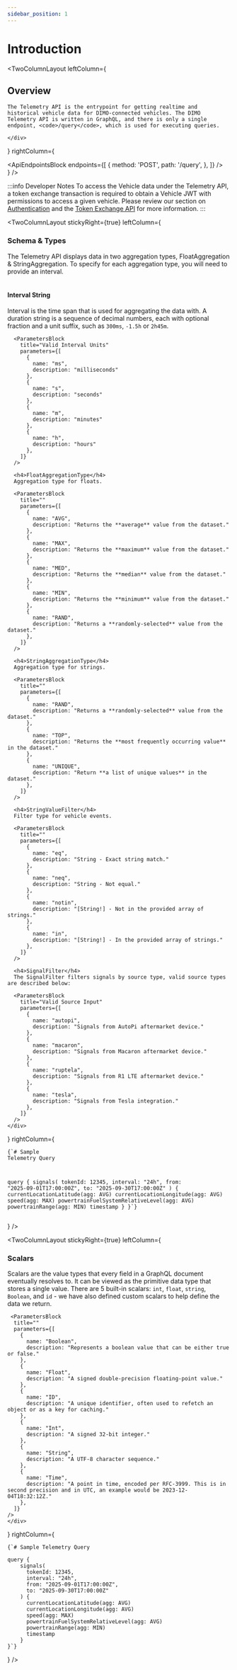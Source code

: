 ```yaml
---
sidebar_position: 1
---
```



# Introduction

<TwoColumnLayout
  leftColumn={
    <div>
      <h2>Overview</h2>

    The Telemetry API is the entrypoint for getting realtime and historical vehicle data for DIMO-connected vehicles. The DIMO Telemetry API is written in GraphQL, and there is only a single endpoint, <code>/query</code>, which is used for executing queries.

    </div>
  }
  rightColumn={
    <div>
      <BaseUrlBlock url="https://telemetry-api.dimo.zone"/>
      <ApiEndpointsBlock
        endpoints={[
          {
            method: 'POST',
            path: '/query',
          },
        ]}
      />
    </div>
  }
/>

:::info Developer Notes
To access the Vehicle data under the Telemetry API, a token exchange transaction
is required to obtain a Vehicle JWT with permissions to access a given vehicle.
Please review our section on [Authentication](/docs/getting-started/authentication) and the [Token Exchange API](/docs/api-references/token-exchange-api) for more information.
:::

<TwoColumnLayout
  stickyRight={true}
  leftColumn={
    <div>
      <h3>Schema & Types</h3>
      The Telemetry API displays data in two aggregation types, FloatAggregation & StringAggregation. To specify for each aggregation type, you will need to provide an interval.<br/><br/>
      <h4>Interval String</h4>
      Interval is the time span that is used for aggregating the data with. A
      duration string is a sequence of decimal numbers, each with optional
      fraction and a unit suffix, such as <code>300ms</code>, <code>-1.5h</code>
      or <code>2h45m</code>.


      <ParametersBlock
        title="Valid Interval Units"
        parameters={[
          {
            name: "ms",
            description: "milliseconds"
          },
          {
            name: "s",
            description: "seconds"
          },
          {
            name: "m",
            description: "minutes"
          },
          {
            name: "h",
            description: "hours"
          },
        ]}
      />

      <h4>FloatAggregationType</h4>
      Aggregation type for floats.

      <ParametersBlock
        title=""
        parameters={[
          {
            name: "AVG",
            description: "Returns the **average** value from the dataset."
          },
          {
            name: "MAX",
            description: "Returns the **maximum** value from the dataset."
          },
          {
            name: "MED",
            description: "Returns the **median** value from the dataset."
          },
          {
            name: "MIN",
            description: "Returns the **minimum** value from the dataset."
          },
          {
            name: "RAND",
            description: "Returns a **randomly-selected** value from the dataset."
          },
        ]}
      />

      <h4>StringAggregationType</h4>
      Aggregation type for strings.

      <ParametersBlock
        title=""
        parameters={[
          {
            name: "RAND",
            description: "Returns a **randomly-selected** value from the dataset."
          },
          {
            name: "TOP",
            description: "Returns the **most frequently occurring value** in the dataset."
          },
          {
            name: "UNIQUE",
            description: "Return **a list of unique values** in the dataset."
          },
        ]}
      />

      <h4>StringValueFilter</h4>
      Filter type for vehicle events.

      <ParametersBlock
        title=""
        parameters={[
          {
            name: "eq",
            description: "String - Exact string match."
          },
          {
            name: "neq",
            description: "String - Not equal."
          },
          {
            name: "notin",
            description: "[String!] - Not in the provided array of strings."
          },
          {
            name: "in",
            description: "[String!] - In the provided array of strings."
          },
        ]}
      />

      <h4>SignalFilter</h4>
      The SignalFilter filters signals by source type, valid source types are described below:

      <ParametersBlock
        title="Valid Source Input"
        parameters={[
          {
            name: "autopi",
            description: "Signals from AutoPi aftermarket device."
          },
          {
            name: "macaron",
            description: "Signals from Macaron aftermarket device."
          },
          {
            name: "ruptela",
            description: "Signals from R1 LTE aftermarket device."
          },
          {
            name: "tesla",
            description: "Signals from Tesla integration."
          },
        ]}
      />
    </div>
  }
  rightColumn={
    <pre><code className="language-graphql">{`# Sample Telemetry Query

query {
    signals(
      tokenId: 12345,
      interval: "24h",
      from: "2025-09-01T17:00:00Z",
      to: "2025-09-30T17:00:00Z"
    ) {
      currentLocationLatitude(agg: AVG)
      currentLocationLongitude(agg: AVG)
      speed(agg: MAX)
      powertrainFuelSystemRelativeLevel(agg: AVG)
      powertrainRange(agg: MIN)
      timestamp
    }
}`}</code></pre>
  }
/>

<TwoColumnLayout
  stickyRight={true}
  leftColumn={
    <div>
      <h3> Scalars</h3>
      Scalars are the value types that every field in a GraphQL document eventually resolves to. It can be viewed as the primitive data type that stores a single value. There are 5 built-in scalars: <code>int</code>, <code>float</code>, <code>string</code>, <code>Boolean</code>, and <code>id</code> - we have also defined custom scalars to help define the data we return.

     <ParametersBlock
      title=""
      parameters={[
        {
          name: "Boolean",
          description: "Represents a boolean value that can be either true or false."
        },
        {
          name: "Float",
          description: "A signed double-precision floating-point value."
        },
        {
          name: "ID",
          description: "A unique identifier, often used to refetch an object or as a key for caching."
        },
        {
          name: "Int",
          description: "A signed 32-bit integer."
        },
        {
          name: "String",
          description: "A UTF-8 character sequence."
        },
        {
          name: "Time",
          description: "A point in time, encoded per RFC-3999. This is in second precision and in UTC, an example would be 2023-12-04T18:32:12Z."
        },
      ]}
    />
    </div>
  }
  rightColumn={
<pre><code className="language-graphql">{`# Sample Telemetry Query

query {
    signals(
      tokenId: 12345,
      interval: "24h",
      from: "2025-09-01T17:00:00Z",
      to: "2025-09-30T17:00:00Z"
    ) {
      currentLocationLatitude(agg: AVG)
      currentLocationLongitude(agg: AVG)
      speed(agg: MAX)
      powertrainFuelSystemRelativeLevel(agg: AVG)
      powertrainRange(agg: MIN)
      timestamp
    }
}`}</code></pre>
  }
/>
